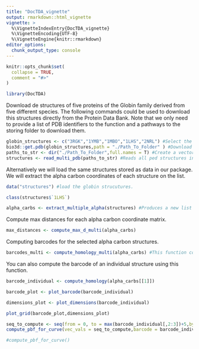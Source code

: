 ```yaml
---
title: "DocTDA_vignette"
output: rmarkdown::html_vignette
vignette: >
  %\VignetteIndexEntry{DocTDA_vignette}
  %\VignetteEncoding{UTF-8}
  %\VignetteEngine{knitr::rmarkdown}
editor_options: 
  chunk_output_type: console
---
```


```r
knitr::opts_chunk$set(
  collapse = TRUE,
  comment = "#>"
)
```

```r
library(DocTDA)
```

Download de structures of five proteins of the Globin family derived from five different species. 
The following commands could be used to download this structures directly from the Protein Data Bank. 
Note that we only need to provide a list of PDB identifiers to the function and a pathways to the storing folder to download them.
```r
globin_structures <- c("3RGK","1YMB","1MBO","1LHS","2NRL") #Select the structures you want to work with.
bio3d::get.pdb(globin_structures,path = "./Path_To_Folder" ) #Download the pdb files for each structure in the folder specified.
paths_to_str <- dir("./Path_To_Folder",full.names = T) #Create a vector with the absolute pathws to each downloaded structure.
structures <- read_multi_pdb(paths_to_str) #Reads all ped structures into R's environment.
```

Alternatively we will load the same structures stored as data in our package. We will extract the alpha carbon coordinates of each structure on the list. 

```r
data("structures") #load the globin strucutures.

class(structures$`1LHS`)

alpha_carbs <- extract_multiple_alpha(structures) #Produces a new list with the coordinates for the alpha carbons of the structures included in the previous list.
```

Compute max distances for each alpha carbon coordinate matrix.

```r
max_distances <- compute_max_d_multi(alpha_carbs)
```

Computing barcodes for the selected alpha carbon structures.

```r
barcodes_multi <- compute_homology_multi(alpha_carbs) #This function computes the barcodes for the 
```

You can also compute the barcode of an individual structure using this function.

```r
barcode_individual <- compute_homology(alpha_carbs[[1]])

barcode_plot <- plot_barcode(barcode_individual)

dimensions_plot <- plot_dimensions(barcode_individual)

plot_grid(barcode_plot,dimensions_plot)
```




```r
seq_to_compute <- seq(from = 0, to = max(barcode_individual[,2:3])+5,by = 0.1)
compute_pbf_for_curve(vec_vals = seq_to_compute,barcode = barcode_individual,dim_betti = 0)

#compute_pbf_for_curve()
```



